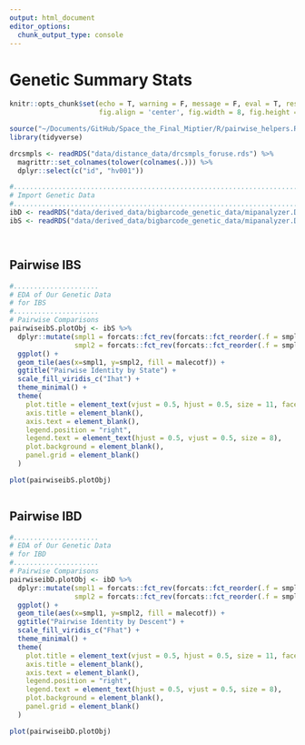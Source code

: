 ```yaml
---
output: html_document
editor_options: 
  chunk_output_type: console
---
```

# Genetic Summary Stats

```r
knitr::opts_chunk$set(echo = T, warning = F, message = F, eval = T, results = 'hide',
                      fig.align = 'center', fig.width = 8, fig.height = 8)
```


```r
source("~/Documents/GitHub/Space_the_Final_Miptier/R/pairwise_helpers.R")
library(tidyverse)

drcsmpls <- readRDS("data/distance_data/drcsmpls_foruse.rds") %>%
  magrittr::set_colnames(tolower(colnames(.))) %>%
  dplyr::select(c("id", "hv001"))

#....................................................................................
# Import Genetic Data
#....................................................................................
ibD <- readRDS("data/derived_data/bigbarcode_genetic_data/mipanalyzer.DRCibD_polarized_biallelic_processed.long.rds")
ibS <- readRDS("data/derived_data/bigbarcode_genetic_data/mipanalyzer.DRCibS_polarized_biallelic_processed.long.rds")




```

## Pairwise IBS
```r
#.....................
# EDA of Our Genetic Data
# for IBS
#.....................
# Pairwise Comparisons
pairwiseibS.plotObj <- ibS %>%
  dplyr::mutate(smpl1 = forcats::fct_rev(forcats::fct_reorder(.f = smpl1, .x = smpl1, .fun = length)),
                smpl2 = forcats::fct_rev(forcats::fct_reorder(.f = smpl2, .x = smpl2, .fun = length))) %>%
  ggplot() +
  geom_tile(aes(x=smpl1, y=smpl2, fill = malecotf)) +
  ggtitle("Pairwise Identity by State") +
  scale_fill_viridis_c("Ihat") +
  theme_minimal() +
  theme(
    plot.title = element_text(vjust = 0.5, hjust = 0.5, size = 11, face = "bold"),
    axis.title = element_blank(),
    axis.text = element_blank(),
    legend.position = "right",
    legend.text = element_text(hjust = 0.5, vjust = 0.5, size = 8),
    plot.background = element_blank(),
    panel.grid = element_blank()
  )

plot(pairwiseibS.plotObj)



```


## Pairwise IBD
```r
#.....................
# EDA of Our Genetic Data
# for IBD
#.....................
# Pairwise Comparisons
pairwiseibD.plotObj <- ibD %>%
  dplyr::mutate(smpl1 = forcats::fct_rev(forcats::fct_reorder(.f = smpl1, .x = smpl1, .fun = length)),
                smpl2 = forcats::fct_rev(forcats::fct_reorder(.f = smpl2, .x = smpl2, .fun = length))) %>%
  ggplot() +
  geom_tile(aes(x=smpl1, y=smpl2, fill = malecotf)) +
  ggtitle("Pairwise Identity by Descent") +
  scale_fill_viridis_c("Fhat") +
  theme_minimal() +
  theme(
    plot.title = element_text(vjust = 0.5, hjust = 0.5, size = 11, face = "bold"),
    axis.title = element_blank(),
    axis.text = element_blank(),
    legend.position = "right",
    legend.text = element_text(hjust = 0.5, vjust = 0.5, size = 8),
    plot.background = element_blank(),
    panel.grid = element_blank()
  )

plot(pairwiseibD.plotObj)


```
